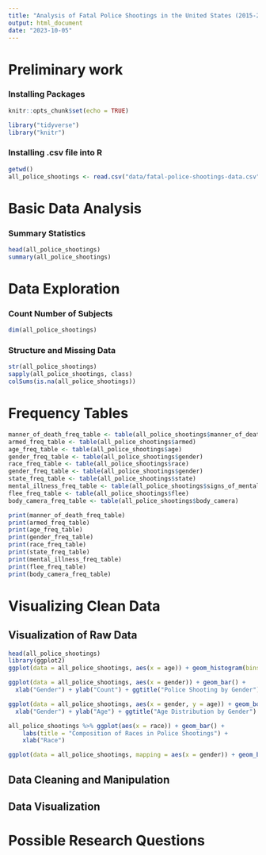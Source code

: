```yaml
---
title: "Analysis of Fatal Police Shootings in the United States (2015-2022)"
output: html_document
date: "2023-10-05"
---
```


# Preliminary work
### Installing Packages
```r
knitr::opts_chunk$set(echo = TRUE)

library("tidyverse")
library("knitr")

```
### Installing .csv file into R
```r
getwd()
all_police_shootings <- read.csv("data/fatal-police-shootings-data.csv")
```
# Basic Data Analysis
### Summary Statistics
```r
head(all_police_shootings)
summary(all_police_shootings)
```
# Data Exploration
### Count Number of Subjects
```r
dim(all_police_shootings)
```
### Structure and Missing Data
```r
str(all_police_shootings)
sapply(all_police_shootings, class)
colSums(is.na(all_police_shootings))
```
# Frequency Tables
```r
manner_of_death_freq_table <- table(all_police_shootings$manner_of_death)
armed_freq_table <- table(all_police_shootings$armed)
age_freq_table <- table(all_police_shootings$age)
gender_freq_table <- table(all_police_shootings$gender)
race_freq_table <- table(all_police_shootings$race)
gender_freq_table <- table(all_police_shootings$gender)
state_freq_table <- table(all_police_shootings$state)
mental_illness_freq_table <- table(all_police_shootings$signs_of_mental_illness)
flee_freq_table <- table(all_police_shootings$flee)
body_camera_freq_table <- table(all_police_shootings$body_camera)

print(manner_of_death_freq_table)
print(armed_freq_table)
print(age_freq_table)
print(gender_freq_table)
print(race_freq_table)
print(state_freq_table)
print(mental_illness_freq_table)
print(flee_freq_table)
print(body_camera_freq_table)
```

# Visualizing Clean Data
## Visualization of Raw Data
```r
head(all_police_shootings)
library(ggplot2)
ggplot(data = all_police_shootings, aes(x = age)) + geom_histogram(bins = 20, fill = 'grey', color = 'black') + ggtitle ("Age distribution of people involved in incidents")

ggplot(data = all_police_shootings, aes(x = gender)) + geom_bar() + 
  xlab("Gender") + ylab("Count") + ggtitle("Police Shooting by Gender")

ggplot(data = all_police_shootings, aes(x = gender, y = age)) + geom_boxplot() + 
  xlab("Gender") + ylab("Age") + ggtitle("Age Distribution by Gender")

all_police_shootings %>% ggplot(aes(x = race)) + geom_bar() + 
    labs(title = "Composition of Races in Police Shootings") +
    xlab("Race")

ggplot(data = all_police_shootings, mapping = aes(x = gender)) + geom_bar()
```

## Data Cleaning and Manipulation
## Data Visualization

# Possible Research Questions
